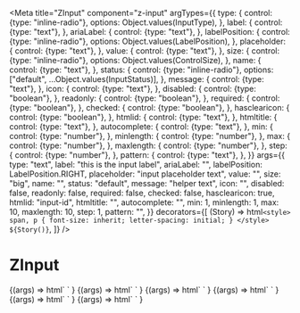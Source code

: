 
<Meta
  title="ZInput"
  component="z-input"
  argTypes={{
    type: {
      control: {type: "inline-radio"},
      options: Object.values(InputType),
    },
    label: {
      control: {type: "text"},
    },
    ariaLabel: {
      control: {type: "text"},
    },
    labelPosition: {
      control: {type: "inline-radio"},
      options: Object.values(LabelPosition),
    },
    placeholder: {
      control: {type: "text"},
    },
    value: {
      control: {type: "text"},
    },
    size: {
      control: {type: "inline-radio"},
      options: Object.values(ControlSize),
    },
    name: {
      control: {type: "text"},
    },
    status: {
      control: {type: "inline-radio"},
      options: ["default", ...Object.values(InputStatus)],
    },
    message: {
      control: {type: "text"},
    },
    icon: {
      control: {type: "text"},
    },
    disabled: {
      control: {type: "boolean"},
    },
    readonly: {
      control: {type: "boolean"},
    },
    required: {
      control: {type: "boolean"},
    },
    checked: {
      control: {type: "boolean"},
    },
    hasclearicon: {
      control: {type: "boolean"},
    },
    htmlid: {
      control: {type: "text"},
    },
    htmltitle: {
      control: {type: "text"},
    },
    autocomplete: {
      control: {type: "text"},
    },
    min: {
      control: {type: "number"},
    },
    minlength: {
      control: {type: "number"},
    },
    max: {
      control: {type: "number"},
    },
    maxlength: {
      control: {type: "number"},
    },
    step: {
      control: {type: "number"},
    },
    pattern: {
      control: {type: "text"},
    },
  }}
  args={{
    type: "text",
    label: "this is the input label",
    ariaLabel: "",
    labelPosition: LabelPosition.RIGHT,
    placeholder: "input placeholder text",
    value: "",
    size: "big",
    name: "",
    status: "default",
    message: "helper text",
    icon: "",
    disabled: false,
    readonly: false,
    required: false,
    checked: false,
    hasclearicon: true,
    htmlid: "input-id",
    htmltitle: "",
    autocomplete: "",
    min: 1,
    minlength: 1,
    max: 10,
    maxlength: 10,
    step: 1,
    pattern: "",
  }}
  decorators={[
    (Story) => html`
      <style>
        span,
        p {
          font-size: inherit;
          letter-spacing: initial;
        }
      </style>
      ${Story()}
    `,
  ]}
/>

# ZInput

<Canvas>
  <Story name="z-input - all props">
    {(args) =>
      html`
        <z-input
          type=${args.type}
          label=${args.label}
          aria-label=${args.ariaLabel}
          label-position=${args.labelPosition}
          placeholder=${args.placeholder}
          value=${args.value}
          name=${args.name}
          status=${args.status}
          message=${args.message}
          icon=${args.icon}
          disabled=${args.disabled}
          readonly=${args.readonly}
          required=${args.required}
          checked=${args.checked}
          hasclearicon=${args.hasclearicon}
          htmlid=${args.htmlid}
          htmltitle=${args.htmltitle}
          autocomplete=${args.autocomplete}
          min=${args.min}
          minlength=${args.minlength}
          max=${args.max}
          maxlength=${args.maxlength}
          step=${args.step}
          pattern=${args.pattern}
          size=${args.size}
        ></z-input>
      `
    }
  </Story>
  <Story
    name="z-input text"
    parameters={{
      controls: {
        include: [
          "type",
          "label",
          "ariaLabel",
          "placeholder",
          "value",
          "name",
          "status",
          "message",
          "icon",
          "disabled",
          "readonly",
          "required",
          "hasclearicon",
          "htmlid",
          "htmltitle",
          "autocomplete",
          "size",
          "minlength",
          "maxlength",
        ],
      },
    }}
    argTypes={{
      type: {
        options: ["text", "password", "number", "email"],
      },
    }}
  >
    {(args) =>
      html`
        <z-input
          type=${args.type}
          label=${args.label}
          aria-label=${args.ariaLabel}
          placeholder=${args.placeholder}
          value=${args.value}
          name=${args.name}
          status=${args.status}
          message=${args.message}
          icon=${args.icon}
          disabled=${args.disabled}
          readonly=${args.readonly}
          required=${args.required}
          hasclearicon=${args.hasclearicon}
          htmlid=${args.htmlid}
          htmltitle=${args.htmltitle}
          autocomplete=${args.autocomplete}
          size=${args.size}
          minlength=${args.minlength}
          maxlength=${args.maxlength}
        ></z-input>
      `
    }
  </Story>
  <Story
    name="z-input textarea"
    parameters={{
      controls: {
        include: [
          "type",
          "label",
          "ariaLabel",
          "placeholder",
          "value",
          "name",
          "status",
          "message",
          "disabled",
          "readonly",
          "required",
          "htmlid",
          "htmltitle",
          "size",
        ],
      },
    }}
    argTypes={{
      type: {
        options: ["textarea"],
      },
    }}
    args={{
      type: "textarea",
    }}
  >
    {(args) =>
      html`
        <z-input
          type=${args.type}
          label=${args.label}
          aria-label=${args.ariaLabel}
          placeholder=${args.placeholder}
          value=${args.value}
          name=${args.name}
          status=${args.status}
          message=${args.message}
          disabled=${args.disabled}
          readonly=${args.readonly}
          required=${args.required}
          htmlid=${args.htmlid}
          htmltitle=${args.htmltitle}
          size=${args.size}
        ></z-input>
      `
    }
  </Story>
  <Story
    name="z-input checkbox"
    parameters={{
      controls: {
        include: [
          "type",
          "label",
          "ariaLabel",
          "labelPosition",
          "name",
          "disabled",
          "readonly",
          "required",
          "checked",
          "htmlid",
          "htmltitle",
          "size",
        ],
      },
    }}
    argTypes={{
      type: {
        options: ["checkbox"],
      },
    }}
    args={{
      type: "checkbox",
    }}
  >
    {(args) =>
      html`
        <z-input
          type="${args.type}"
          label=${args.label}
          aria-label=${args.ariaLabel}
          label-position=${args.labelPosition}
          name=${args.name}
          disabled=${args.disabled}
          readonly=${args.readonly}
          required=${args.required}
          checked=${args.checked}
          htmlid=${args.htmlid}
          htmltitle=${args.htmltitle}
          size=${args.size}
        ></z-input>
      `
    }
  </Story>
  <Story
    name="z-input radio"
    parameters={{
      controls: {
        include: [
          "type",
          "label",
          "ariaLabel",
          "labelPosition",
          "name",
          "value",
          "disabled",
          "readonly",
          "required",
          "checked",
          "htmlid",
          "htmltitle",
          "size",
        ],
      },
    }}
    argTypes={{
      type: {
        options: ["radio"],
      },
    }}
    args={{
      type: "radio",
    }}
  >
    {(args) =>
      html`
        <z-input
          type=${args.type}
          label=${args.label}
          aria-label=${args.ariaLabel}
          label-position=${args.labelPosition}
          name=${args.name}
          value=${args.value}
          disabled=${args.disabled}
          readonly=${args.readonly}
          required=${args.required}
          checked=${args.checked}
          htmlid=${args.htmlid}
          htmltitle=${args.htmltitle}
          size=${args.size}
        ></z-input>
      `
    }
  </Story>
  <Story
    name="z-input number"
    parameters={{
      controls: {
        include: ["type", "min", "max", "step", "value", "hasclearicon"],
      },
    }}
    argTypes={{
      type: {
        options: ["number"],
      },
    }}
    args={{
      type: "number",
      value: "1",
      hasclearicon: false,
    }}
  >
    {(args) =>
      html`
        <z-input
          type=${args.type}
          value=${args.value}
          min=${args.min}
          max=${args.max}
          step=${args.step}
          hasclearicon=${args.hasclearicon}
        ></z-input>
      `
    }
  </Story>
</Canvas>

<ArgsTable of="z-input" />
